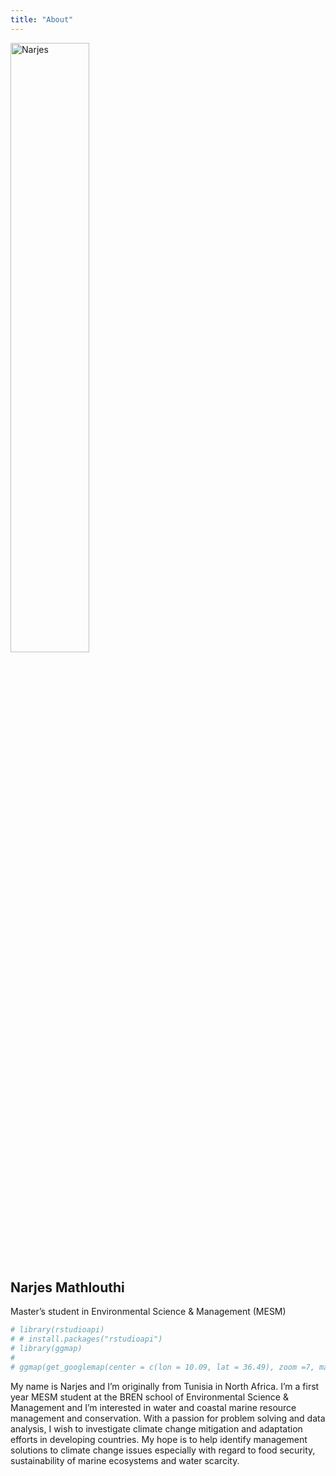 ```yaml
---
title: "About"
---
```

<html>
  
<body>


<div class="card">
<img src="narjes.jpg" alt="Narjes" style="width:50%">
<div class="container">
<h2>Narjes Mathlouthi</h2>
<p class="title">Master's student in Environmental Science & Management (MESM)</p>

```r
# library(rstudioapi)
# # install.packages("rstudioapi")
# library(ggmap)
# 
# ggmap(get_googlemap(center = c(lon = 10.09, lat = 36.49), zoom =7, maptype = "terrain", color = "color"),extent = "device") 

```

<p>My name is Narjes and I'm originally from Tunisia in North Africa. I'm a first year MESM student at the BREN school of Environmental Science & Management and I'm interested in water and coastal marine resource management and conservation. With a passion for problem solving and data analysis, I wish to investigate climate change mitigation and adaptation efforts in developing countries. My hope is to help identify management solutions to climate change issues especially with regard to food security, sustainability of marine ecosystems and water scarcity.</p>
</div>
</div>

</body>
  
</html>
